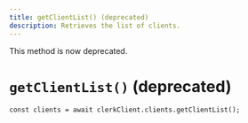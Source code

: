 ```yaml
---
title: getClientList() (deprecated)
description: Retrieves the list of clients.
---
```


<Callout type="danger">
  This method is now deprecated.
</Callout>

# `getClientList()` (deprecated)

```tsx {{ prettier: false }}
const clients = await clerkClient.clients.getClientList();
```
